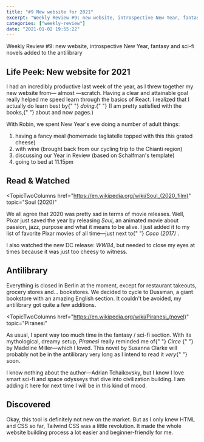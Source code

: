 ```yaml
---
title: "#9 New website for 2021"
excerpt: "Weekly Review #9: new website, introspective New Year, fantasy and sci-fi novels added to the antilibrary"
categories: ["weekly-review"]
date: "2021-01-02 19:55:22"
---
```


<Flex>
  <Column double>
    <FeaturedArtistImage
      artistHref="https://www.marinadunbar.com/pages/2020"
      imageSrc="https://cdn.shopify.com/s/files/1/1108/7708/t/5/assets/xo-gallery-5-1579793169308.jpg"
      imageAlt="Halo by Marina Dunbar"
      artistName="Marina Dunbar"
    />
  </Column>
  <Column>
    <p>
      Weekly Review #9: new website, introspective New Year, fantasy and sci-fi
      novels added to the antilibrary
    </p>
  </Column>
</Flex>

## Life Peek: New website for 2021

<p>
  I had an incredibly productive last week of the year, as I threw together my
  new website from—
  <Link href="https://github.com/vercel/next.js/tree/canary/examples/blog-starter">
    almost
  </Link>
  —scratch. Having a clear and attainable goal really helped me speed learn
  through the basics of React. I realized that I actually do learn best by{" "}
  <em>doing</em>.{" "}
  <span className="comment tracking">
    (I am pretty satisfied with the <Link href="/books">books</Link>,{" "}
    <Link href="/about">about</Link> and <Link href="/now">now</Link> pages.)
  </span>
</p>

With Robin, we spent New Year's eve doing a number of adult things:

1. having a fancy meal (homemade tagliatelle topped with this <Link href="https://en.wikipedia.org/wiki/Belper_Knolle">this grated cheese</Link>)
2. with wine (brought back from our cycling trip to the Chianti region)
3. discussing our Year in Review (based on <Link href="https://annualreview.life/">Schalfman's template</Link>)
4. going to bed at 11.15pm

## Read & Watched

<TopicTwoColumns
  href="https://en.wikipedia.org/wiki/Soul_(2020_film)"
  topic="Soul (2020)"
>
  <p>
    We all agree that 2020 was pretty sad in terms of movie releases. Well,
    Pixar just saved the year by releasing <cite>Soul</cite>, an animated movie
    about passion, jazz, purpose and what it means to be alive. I just added it
    to my list of favorite Pixar movies of all time—just next to{" "}
    <Link href="https://en.wikipedia.org/wiki/Coco_(2017_film)">
      <cite>Coco (2017)</cite>
    </Link>
    .
  </p>
</TopicTwoColumns>

<Comment>
  I also watched the new DC release: <cite>WW84</cite>, but needed to close my
  eyes at times because it was just too cheesy to witness.
</Comment>

## Antilibrary

Everything is closed in Berlin at the moment, except for restaurant takeouts, grocery stores and... bookstores. We decided to cycle to Dussman, a giant bookstore with an amazing English section. It couldn't be avoided, my <Link href="/antilibrary">antilibrary</Link> got quite a few additions.

<TopicTwoColumns
  href="https://en.wikipedia.org/wiki/Piranesi_(novel)"
  topic="Piranesi"
>
  <p>
    As usual, I spent way too much time in the fantasy / sci-fi section. With
    its mythological, dreamy setup, <cite>Piranesi</cite> really reminded me of{" "}
    <Link href="https://en.wikipedia.org/wiki/Madeline_Miller#Circe">
      <cite>Circe</cite>
    </Link>{" "}
    by Madeline Miller—which I loved. This novel by Susanna Clarke will probably
    not be in the antilibrary very long as I intend to read it <em>very</em>{" "}
    soon.
  </p>
</TopicTwoColumns>
<TopicTwoColumns
  href="https://en.wikipedia.org/wiki/Children_of_Time_(novel)"
  topic="Children of Time"
>
  <p>
    I know nothing about the author—Adrian Tchaikovsky, but I know I love smart
    sci-fi and space odysseys that dive into civilization building. I am adding
    it here for next time I will be in this kind of mood.
  </p>
</TopicTwoColumns>

## Discovered

<TopicTwoColumns href="https://tailwindcss.com/" topic="Tailwind CSS">
  <p>
    Okay, this tool is definitely not new on the market. But as I only knew HTML
    and CSS so far, Tailwind CSS was a little revolution. It made the whole
    website building process a lot easier and beginner-friendly for me.
  </p>
</TopicTwoColumns>
